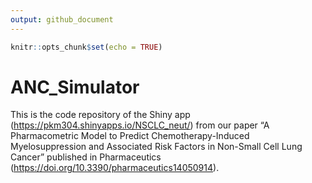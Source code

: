 ```yaml
---
output: github_document
---
```


```r
knitr::opts_chunk$set(echo = TRUE)
```


# ANC_Simulator

This is the code repository of the Shiny app (<https://pkm304.shinyapps.io/NSCLC_neut/>) from our paper "A Pharmacometric Model to Predict Chemotherapy-Induced Myelosuppression and Associated Risk Factors in Non-Small Cell Lung Cancer" published in Pharmaceutics (<https://doi.org/10.3390/pharmaceutics14050914>).
